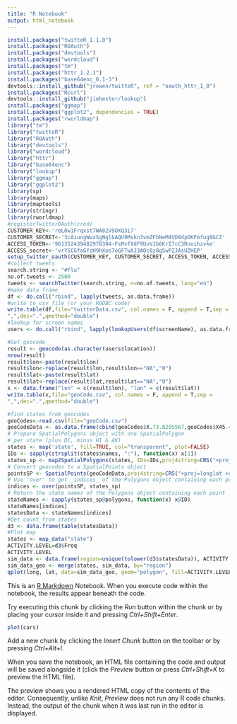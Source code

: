 ---
title: "R Notebook"
output: html_notebook
---
```{r}
install.packages("twitteR_1.1.8")
install.packages("ROAuth")
install.packages("devtools")
install.packages("wordcloud")
install.packages("tm")
install.packages("httr_1.2.1")
install.packages("base64enc_0.1-3")
devtools::install_github("jrowen/twitteR", ref = "oauth_httr_1_0")
install.packages("Rcurl")
devtools::install_github("jimhester/lookup")
install.packages("ggmap")
install.packages("ggplot2", dependencies = TRUE)
install.packages("rworldmap")
library("tm")
library("twitteR")
library("ROAuth")
library("devtools")
library("wordcloud")
library("httr")
library("base64enc")
library("lookup")
library("ggmap")
library("ggplot2")
library(sp)
library(maps)
library(maptools)
library(stringr)
library(rworldmap)
#registerTwitterOAuth(cred)
CUSTOMER_KEY<-'reL0w1Frqxst7WA82V9OXQ3i7'
CUSTOMER_SECRET<-'3cAiungWwzSgNglbAQU9Mskn3vmZFbNeM4VD8dpOKFmfug0GCZ'
ACCESS_TOKEN<-'961352439482978304-FsMvfXdF9UvVJb6KrI7cC3Rnoihzvke'
ACCESS_secret<-'vrYSCGfoGYzH9hXos7oGFTwXJ3AOc8z8qSwPZJAsUZHEP'
setup_twitter_oauth(CUSTOMER_KEY, CUSTOMER_SECRET, ACCESS_TOKEN, ACCESS_secret)
#collect tweets
search.string <- "#flu"
no.of.tweets <- 2500
tweets <- searchTwitter(search.string, n=no.of.tweets, lang="en")
#make data frame
df <- do.call("rbind", lapply(tweets, as.data.frame))
#write to csv file (or your RODBC code)
write.table(df,file="twitterData.csv", col.names = F, append = T,sep = 
",",dec=".",qmethod="double")
#lookup for screen names
users <- do.call("rbind", lapply(lookupUsers(df$screenName), as.data.frame))

#Get geocode
result <- geocode(as.character(users$location))
nrow(result)
result$lon<-paste(result$lon)
result$lon<-replace(result$lon,result$lon=="NA","0")
result$lat<-paste(result$lat)
result$lat<-replace(result$lat,result$lat=="NA","0")
x <- data.frame("lon" = c(result$lon), "lan" = c(result$lat))
write.table(x,file="geoCode.csv", col.names = F, append = T,sep = 
",",dec=".",qmethod="double")

#find states from geocodes
geoCodes<-read.csv(file="geoCode.csv")
geoCodeData <- as.data.frame(cbind(geoCodes$X.73.8205567,geoCodes$X45.4895636))
# Prepare SpatialPolygons object with one SpatialPolygon
# per state (plus DC, minus HI & AK)
states <- map('state', fill=TRUE, col="transparent", plot=FALSE)
IDs <- sapply(strsplit(states$names, ":"), function(x) x[1])
states_sp <- map2SpatialPolygons(states, IDs=IDs,proj4string=CRS("+proj=longlat +datum=wgs84"))
# Convert geocodes to a SpatialPoints object 
pointsSP <- SpatialPoints(geoCodeData,proj4string=CRS("+proj=longlat +datum=wgs84"))
# Use 'over' to get _indices_ of the Polygons object containing each point 
indices <- over(pointsSP, states_sp)
# Return the state names of the Polygons object containing each point
stateNames <- sapply(states_sp@polygons, function(x) x@ID)
stateNames[indices]
statesData <- stateNames[indices]
#Get count from states
d3 <- data.frame(table(statesData))
#Plot map
states <- map_data("state")
ACTIVITY.LEVEL=d3$Freq
ACTIVITY.LEVEL
sim_data <- data.frame(region=unique(tolower(d3$statesData)), ACTIVITY.LEVEL)
sim_data_geo <- merge(states, sim_data, by="region")
qplot(long, lat, data=sim_data_geo, geom="polygon", fill=ACTIVITY.LEVEL, group=group)

 ```

This is an [R Markdown](http://rmarkdown.rstudio.com) Notebook. When you execute code within the notebook, the results appear beneath the code. 

Try executing this chunk by clicking the *Run* button within the chunk or by placing your cursor inside it and pressing *Ctrl+Shift+Enter*. 

```{r}
plot(cars)
```

Add a new chunk by clicking the *Insert Chunk* button on the toolbar or by pressing *Ctrl+Alt+I*.

When you save the notebook, an HTML file containing the code and output will be saved alongside it (click the *Preview* button or press *Ctrl+Shift+K* to preview the HTML file).

The preview shows you a rendered HTML copy of the contents of the editor. Consequently, unlike *Knit*, *Preview* does not run any R code chunks. Instead, the output of the chunk when it was last run in the editor is displayed.
